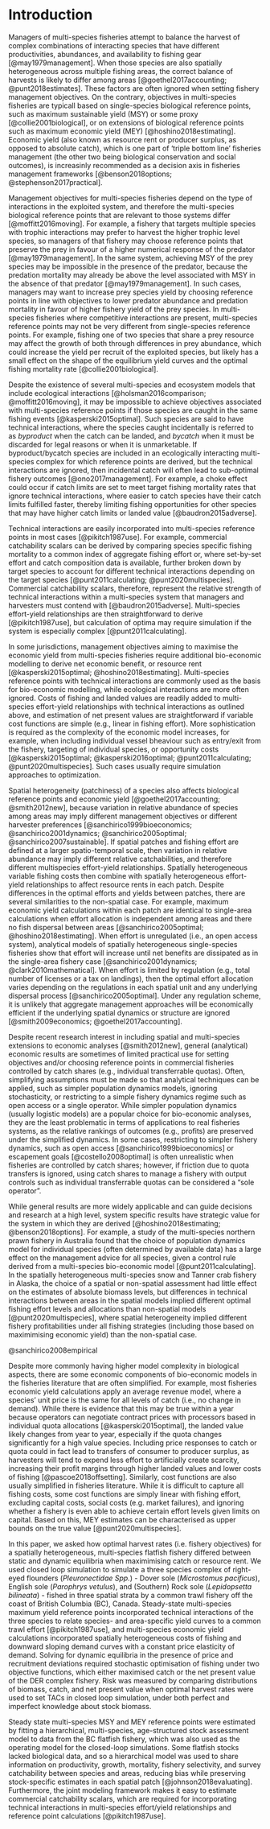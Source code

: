 # Introduction

Managers of multi-species fisheries attempt to balance the harvest of 
complex combinations of interacting species that have different 
productivities, abundances, and availability to fishing gear 
[@may1979management]. When those species are also spatially heterogeneous 
across multiple fishing areas, the correct balance of harvests is likely
to differ among areas [@goethel2017accounting; @punt2018estimates]. These 
factors are often ignored when setting fishery management objectives. On
the contrary, objectives in multi-species fisheries are typicall based on
single-species biological reference points, such as maximum sustainable 
yield (MSY) or some proxy [@collie2001biological], or on extensions of 
biological reference points such as maximum economic yield (MEY)
[@hoshino2018estimating]. Economic yield (also known as resource rent or 
producer surplus, as opposed to absolute catch), which is one part of 
'triple bottom line' fisheries management (the other two being biological 
conservation and social outcomes), is increasinly recommended as a 
decision axis in fisheries management frameworks [@benson2018options; 
@stephenson2017practical].

Management objectives for multi-species fisheries depend on the type of 
interactions in the exploited system, and therefore the multi-species 
biological reference points that are relevant to those systems differ 
[@moffitt2016moving]. For example, a fishery that targets multiple species 
with trophic interactions may prefer to harvest the higher trophic level 
species, so managers of that fishery may choose reference points that
preserve the prey in favour of a higher numerical response of
the predator [@may1979management]. In the same system, achieving
MSY of the prey species may be impossible in the presence of the 
predator, because the predation mortality may already be above the level 
associated with MSY in the absence of that predator [@may1979management].
In such cases, managers may want to increase prey species yield by choosing
reference points in line with objectives to lower predator abundance 
and predation mortality in favour of higher fishery yield of the prey 
species. In multi-species fisheries where competitive 
interactions are present, multi-species reference points may not be 
very different from single-species reference points. For example, 
fishing one of two species that share a prey resource may affect the 
growth of both through differences in prey abundance, which could increase 
the yield per recruit of the exploited species, but likely has a small 
effect on the shape of the equilibrium yield curves and the optimal
fishing mortality rate [@collie2001biological].

Despite the existence of several multi-species and ecosystem models that 
include ecological interactions [@holsman2016comparison; @moffitt2016moving], 
it may be impossible to achieve objectives associated with multi-species 
reference points if those species are caught in the same fishing events 
[@kasperski2015optimal]. Such species are said to have technical 
interactions, where the species caught incidentally is referred to 
as *byproduct* when the catch can be landed, and *bycatch* 
when it must be discarded for legal reasons or when it is unmarketable. 
If byproduct/bycatch species are included in an ecologically interacting 
multi-species complex for which reference points are derived, but the 
technical interactions are ignored, then incidental catch will often 
lead to sub-optimal fishery outcomes [@ono2017management]. 
For example, a choke effect could occur if catch limits are set to meet 
target fishing mortality rates that ignore technical interactions, where 
easier to catch species have their catch limits fulfilled faster, thereby
limiting fishing opportunities for other species that may have higher catch
limits or landed value [@baudron2015adverse].

<!-- Data limitations also frustrate attempts to estimate single- or multi-species 
reference points and achieve associated objectives. Estimating reference 
points in a single species context requires sufficient data for fitting age 
structured models, as age data provides signals to help estimate fishery 
selectivity, total mortality, and recruitment. When age data are limited, 
strong assumptions about selectivity, mortality or recruitment parameters 
must be made, or lower complexity models that may overlook important processes 
(such as age-specific mortality or maturation delays) must be used, which 
can lead to biased estimates of stock status and biological reference points. 
Alternatively, length compositions are sometimes used when age data is missing 
[@rudd2017accounting], but those data are sometimes concentrated around the 
asymptotic length of a species, especially for fast growing 
species that are rarely encountered by surveys or commercial effort at 
young ages. Without observations of young fish that clearly signal 
discrete year classes, recruitment, mortality, and selectivity estimates 
are difficult to resolve using length data only. Multi-species reference 
points derived from complex multi-species models that include ecological 
interactions have even higher data requirements, such as diet data that 
are more costly to collect and often require additional survey effort over 
standard fishery monitoring [@holsman2016comparison]. All of this makes 
multi-species reference points based on ecological interactions practically 
out of reach for fisheries where data that can help resolve those 
interactions is lacking. For both single- and multi-species cases, 
increased uncertainty in recruitment, mortality, and selectivity 
parameters increases the uncertainty in reference point estimates that 
rely on those parameters, which may in turn create bias in the expected 
outcomes from management actions. -->

Technical interactions are easily incorporated into multi-species
reference points in most cases [@pikitch1987use]. For
example, commercial catchability scalars can be derived by comparing
species specific fishing mortality to a common index of aggregate 
fishing effort or, where set-by-set effort and catch composition data
is available, further broken down by target species to account for 
different technical interactions depending on the target species 
[@punt2011calculating; @punt2020multispecies]. Commercial catchability 
scalars, therefore, represent the relative strength of technical 
interactions within a multi-species system that managers and harvesters 
must contend with [@baudron2015adverse]. Multi-species effort-yield 
relationships are then straightforward to derive [@pikitch1987use], 
but calculation of optima may require simulation if the system is 
especially complex [@punt2011calculating]. 

In some jurisdictions, management objectives aiming to maximise the
economic yield from multi-species fisheries require additional
bio-economic modelling to derive net economic benefit, or resource 
rent [@kasperski2015optimal; @hoshino2018estimating]. 
Multi-species reference points with technical interactions are 
commonly used as the basis for bio-economic modelling, while
ecological interactions are more often ignored. Costs of fishing and 
landed values are readily added to multi-species effort-yield 
relationships with technical interactions as outlined above, and estimation 
of net present values are straightforward if variable cost functions 
are simple (e.g., linear in fishing effort). More sophistication is 
required as the complexity of the economic model increases, for example, 
when including individual vessel bheaviour such as entry/exit from the 
fishery, targeting of individual species, or opportunity costs 
[@kasperski2015optimal; @kasperski2016optimal; @punt2011calculating; 
@punt2020multispecies]. Such cases usually require simulation approaches
to optimization.

Spatial heterogeneity (patchiness) of a species also affects biological
reference points and economic yield [@goethel2017accounting; 
@smith2012new], because variation in relative abundance of species 
among areas may imply different management objectives or different 
harvester preferences [@sanchirico1999bioeconomics; @sanchirico2001dynamics; 
@sanchirico2005optimal; @sanchirico2007sustainable]. If spatial patches and 
fishing effort are defined at a larger spatio-temporal scale, then variation
in relative abundance may imply different relative catchabilities, and 
therefore different multispecies effort-yield relationships. Spatially 
heterogeneous variable fishing costs then combine with spatially heterogeneous 
effort-yield relationships to affect resource rents in each patch. 
Despite differences in the optimal efforts and yields between patches, 
there are several similarities to the non-spatial case. For example, 
maximum economic yield calculations within each patch are identical to 
single-area calculations when effort allocation is independent among areas 
and there no fish dispersal between areas [@sanchirico2005optimal; 
@hoshino2018estimating]. When effort is unregulated (i.e., an open access 
system), analytical models of spatially heterogeneous single-species 
fisheries show that effort will increase until net benefits are dissipated 
as in the single-area fishery case [@sanchirico2001dynamics; 
@clark2010mathematical]. When effort is limited by regulation (e.g., total 
number of licenses or a tax on landings), then the optimal effort allocation 
varies depending on the regulations in each spatial unit and any underlying 
dispersal process [@sanchirico2005optimal]. Under any regulation scheme, 
it is unlikely that aggregate management approaches will be economically 
efficient if the underlying spatial dynamics or structure are ignored
[@smith2009economics; @goethel2017accounting].

Despite recent research interest in including spatial and multi-species 
extensions to economic analyses [@smith2012new], general (analytical) 
economic results are sometimes of limited practical use for setting 
objectives and/or choosing reference points in commercial fisheries 
controlled by catch shares (e.g., individual transferrable quotas). Often,
simplifying assumptions must be made so that analytical techniques can be
applied, such as simpler population dynamics models, ignoring stochasticity, 
or restricting to a simple fishery dynamics regime 
such as open access or a single operator. While simpler population dynamics
(usually logistic models) are a popular choice for bio-economic 
analyses, they are the least problematic in terms of applications to 
real fisheries systems, as the relative rankings of outcomes (e.g., profits) 
are preserved under the simplified dynamics. In some cases, restricting to 
simpler fishery dynamics, such as open access [@sanchirico1999bioeconomics] 
or escapement goals [@costello2008optimal] is often unrealistic when 
fisheries are controlled by catch shares; however, if friction due 
to quota transfers is ignored, using catch shares to manage a fishery with
output controls such as individual transferrable quotas can be considered
a "sole operator". 

While general results are more widely applicable and can guide decisions and 
research at a high level, system specific results have strategic value for 
the system in which they are derived [@hoshino2018estimating; 
@benson2018options]. For example, a study of the multi-species northern prawn 
fishery in Australia found that the choice of population dynamics model for 
individual species (often determined by available data) has a large effect on 
the management advice for all species, given a control rule derived from a 
multi-species bio-economic model [@punt2011calculating]. In the spatially 
heterogeneous multi-species snow and Tanner crab fishery in Alaska, the choice 
of a spatial or non-spatial assessment had little effect on the estimates of
absolute biomass levels, but differences in technical interactions between
areas in the spatial models implied different optimal fishing effort levels
and allocations than non-spatial models [@punt2020multispecies], where spatial
heterogeneity implied different fishery profitabilities under all fishing 
strategies (including those based on maximimising economic yield) than the 
non-spatial case.

@sanchirico2008empirical

Despite more commonly having higher model complexity in biological aspects, 
there are some economic components of bio-economic models in the fisheries 
literature that are often simplified. For example, most fisheries economic 
yield calculations apply an average revenue model, where a species' unit 
price is the same for all levels of catch (i.e., no change in demand). 
While there is evidence that this may be true within a year because 
operators can negotiate contract prices with processors based in individual
quota allocations [@kasperski2015optimal], the landed value likely changes 
from year to year, especially if the quota changes significantly for a high 
value species. Including price responses to catch or quota could in fact
lead to transfers of consumer to producer surplus, as harvesters will
tend to expend less effort to artificially create scarcity, increasing 
their profit margins through higher landed values and lower costs of 
fishing [@pascoe2018offsetting]. Similarly, cost functions are also 
usually simplified in fisheries literature. While it is difficult to 
capture all fishing costs, some cost functions are simply linear with 
fishing effort, excluding capital costs, social costs 
(e.g. market failures), and ignoring whether a fishery is even able to 
achieve certain effort levels given limits on capital. Based on this, 
MEY estimates can be characterised as upper bounds on the true value 
[@punt2020multispecies].

In this paper, we asked how optimal harvest rates (i.e. fishery 
objectives) for a spatially heterogeneous, multi-species flatfish fishery 
differed between static and dynamic equilibria when maximimising catch or 
resource rent. We used closed loop simulation to simulate a three species 
complex of right-eyed flounders (*Pleuronectidae Spp.*) - Dover sole 
(*Microstomus pacificus*), English sole (*Parophrys vetulus*), and 
(Southern) Rock sole (*Lepidopsetta bilineata*) - fished in three 
spatial strata by a common trawl fishery off the coast of British Columbia 
(BC), Canada. Steady-state multi-species maximum yield reference points 
incorporated technical interactions of the three species to relate 
species- and area-specific yield curves to a common trawl effort 
[@pikitch1987use], and multi-species economic yield calculations 
incorporated spatially heterogeneous costs of fishing and downward sloping 
demand curves with a constant price elasticity of demand. 
Solving for dynamic equilibria in the presence of price and recruitment
deviations required stochastic optimisation of fishing under two objective
functions, which either maximised catch or the net present value of the 
DER complex fishery. Risk was measured by comparing distributions 
of biomass, catch, and net present value when optimal harvest 
rates were used to set TACs in closed loop simulation, under both perfect 
and imperfect knowledge about stock biomass.

Steady state multi-species MSY and MEY reference points were estimated by 
fitting a hierarchical, multi-species, age-structured stock assessment 
model to data from the BC flatfish fishery, which was also used as the
operating model for the closed-loop simulations. Some flatfish stocks lacked 
biological data, and so a hierarchical model was used to share information 
on productivity, growth, mortality, fishery selectivity, and survey
catchability between species and areas, reducing bias while preserving 
stock-specific estimates in each spatial patch [@johnson2018evaluating]. 
Furthermore, the joint modeling framework makes it easy to estimate 
commercial catchability scalars, which are required for incorporating 
technical interactions in multi-species effort/yield relationships and 
reference point calculations [@pikitch1987use]. 
